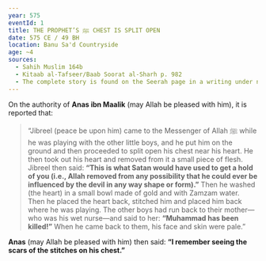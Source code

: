 ```yaml
---
year: 575
eventId: 1
title: THE PROPHET’S ﷺ CHEST IS SPLIT OPEN
date: 575 CE / 49 BH
location: Banu Sa'd Countryside
age: ~4
sources:
  - Sahih Muslim 164b
  - Kitaab al-Tafseer/Baab Soorat al-Sharh p. 982
  - The complete story is found on the Seerah page in a writing under name is 'First Chest Open'.
---
```

On the authority of **Anas ibn Maalik** (may Allah be pleased with him), it is reported that:

> “Jibreel (peace be upon him) came to the Messenger of Allah ﷺ while he was playing with the other little boys, and he put him on the ground and then proceeded to split open his chest near his heart. He then took out his heart and removed from it a small piece of flesh. Jibreel then said: **“This is what Satan would have used to get a hold of you (i.e., Allah removed from any possibility that he could ever be influenced by the devil in any way shape or form).”** Then he washed (the heart) in a small bowl made of gold and with Zamzam water. Then he placed the heart back, stitched him and placed him back where he was playing. The other boys had run back to their mother—who was his wet nurse—and said to her: **“Muhammad has been killed!”** When he came back to them, his face and skin were pale.”

**Anas** (may Allah be pleased with him) then said: **“I remember seeing the scars of the stitches on his chest.”**
